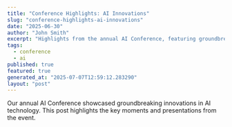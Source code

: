 ```yaml
---
title: "Conference Highlights: AI Innovations"
slug: "conference-highlights-ai-innovations"
date: "2025-06-30"
author: "John Smith"
excerpt: "Highlights from the annual AI Conference, featuring groundbreaking innovations."
tags:
  - conference
  - ai
published: true
featured: true
generated_at: "2025-07-07T12:59:12.283290"
layout: "post"
---
```


Our annual AI Conference showcased groundbreaking innovations in AI technology. This post highlights the key moments and presentations from the event.